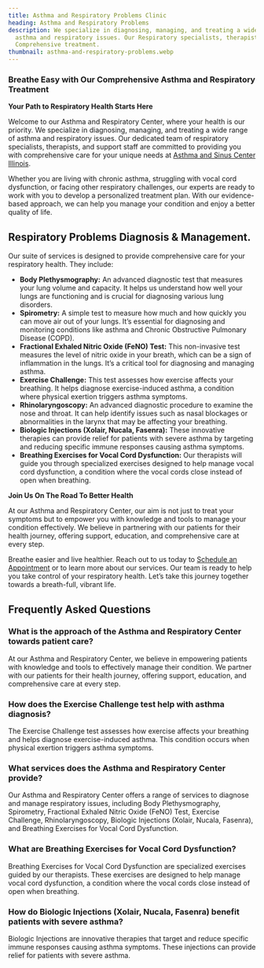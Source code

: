 ```yaml
---
title: Asthma and Respiratory Problems Clinic
heading: Asthma and Respiratory Problems
description: We specialize in diagnosing, managing, and treating a wide range of
  asthma and respiratory issues. Our Respiratory specialists, therapists offers
  Comprehensive treatment.
thumbnail: asthma-and-respiratory-problems.webp
---
```

### Breathe Easy with Our Comprehensive Asthma and Respiratory Treatment

**Your Path to Respiratory Health Starts Here**

Welcome to our Asthma and Respiratory Center, where your health is our priority. We specialize in diagnosing, managing, and treating a wide range of asthma and respiratory issues. Our dedicated team of respiratory specialists, therapists, and support staff are committed to providing you with comprehensive care for your unique needs at [Asthma and Sinus Center Illinois](/).

Whether you are living with chronic asthma, struggling with vocal cord dysfunction, or facing other respiratory challenges, our experts are ready to work with you to develop a personalized treatment plan. With our evidence-based approach, we can help you manage your condition and enjoy a better quality of life.

<ButtonList />

## Respiratory Problems Diagnosis & Management.

Our suite of services is designed to provide comprehensive care for your respiratory health. They include:

- **Body Plethysmography:** An advanced diagnostic test that measures your lung volume and capacity. It helps us understand how well your lungs are functioning and is crucial for diagnosing various lung disorders.
- **Spirometry:** A simple test to measure how much and how quickly you can move air out of your lungs. It’s essential for diagnosing and monitoring conditions like asthma and Chronic Obstructive Pulmonary Disease (COPD).
- **Fractional Exhaled Nitric Oxide (FeNO) Test:** This non-invasive test measures the level of nitric oxide in your breath, which can be a sign of inflammation in the lungs. It’s a critical tool for diagnosing and managing asthma.
- **Exercise Challenge:** This test assesses how exercise affects your breathing. It helps diagnose exercise-induced asthma, a condition where physical exertion triggers asthma symptoms.
- **Rhinolaryngoscopy:** An advanced diagnostic procedure to examine the nose and throat. It can help identify issues such as nasal blockages or abnormalities in the larynx that may be affecting your breathing.
- **Biologic Injections (Xolair, Nucala, Fasenra):** These innovative therapies can provide relief for patients with severe asthma by targeting and reducing specific immune responses causing asthma symptoms.
- **Breathing Exercises for Vocal Cord Dysfunction:** Our therapists will guide you through specialized exercises designed to help manage vocal cord dysfunction, a condition where the vocal cords close instead of open when breathing.

**Join Us On The Road To Better Health**

At our Asthma and Respiratory Center, our aim is not just to treat your symptoms but to empower you with knowledge and tools to manage your condition effectively. We believe in partnering with our patients for their health journey, offering support, education, and comprehensive care at every step.

Breathe easier and live healthier. Reach out to us today to [Schedule an Appointment](https://www.zocdoc.com/practice/allergy-asthma-and-sinus-centers-3233) or to learn more about our services. Our team is ready to help you take control of your respiratory health. Let’s take this journey together towards a breath-full, vibrant life.

<ContactBanner />

## Frequently Asked Questions

<FAQ>

### What is the approach of the Asthma and Respiratory Center towards patient care?

At our Asthma and Respiratory Center, we believe in empowering patients
with knowledge and tools to effectively manage their condition. We
partner with our patients for their health journey, offering support,
education, and comprehensive care at every step.

### How does the Exercise Challenge test help with asthma diagnosis?

The Exercise Challenge test assesses how exercise affects your breathing
and helps diagnose exercise-induced asthma. This condition occurs when
physical exertion triggers asthma symptoms.

### What services does the Asthma and Respiratory Center provide?

Our Asthma and Respiratory Center offers a range of services to diagnose
and manage respiratory issues, including Body Plethysmography,
Spirometry, Fractional Exhaled Nitric Oxide (FeNO) Test, Exercise
Challenge, Rhinolaryngoscopy, Biologic Injections (Xolair, Nucala,
Fasenra), and Breathing Exercises for Vocal Cord Dysfunction.

### What are Breathing Exercises for Vocal Cord Dysfunction?

Breathing Exercises for Vocal Cord Dysfunction are specialized exercises
guided by our therapists. These exercises are designed to help manage
vocal cord dysfunction, a condition where the vocal cords close instead
of open when breathing.

### How do Biologic Injections (Xolair, Nucala, Fasenra) benefit patients with severe asthma?

Biologic Injections are innovative therapies that target and reduce
specific immune responses causing asthma symptoms. These injections can
provide relief for patients with severe asthma.

</FAQ>